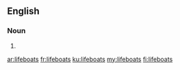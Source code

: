 ==English==

===Noun===
{{head|en|noun plural form}}

# {{plural of|lifeboat|lang=en}}

[[ar:lifeboats]]
[[fr:lifeboats]]
[[ku:lifeboats]]
[[my:lifeboats]]
[[fi:lifeboats]]